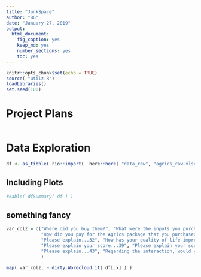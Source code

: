```yaml
---
title: "JunkSpace"
author: "BG"
date: "January 27, 2019"
output: 
  html_document: 
    fig_caption: yes
    keep_md: yes
    number_sections: yes
    toc: yes
---
```


```r
knitr::opts_chunk$set(echo = TRUE)
source( "utilz.R")
loadLibraries()
set.seed(100)
```

# Project Plans

```r




```




# Data Exploration 

```r
df <- as_tibble( rio::import(  here::here( "data_raw", "agrics_raw.xlsx") ) )
```

## Including Plots

```r
#kable( dfSummary( df ) )


```

## something fancy
```r

var_colz = c("Where did you buy them?", "What were the inputs you purchased?", "Which alternative?", "Why did you select Agrics?", 
             "How did you pay for the Agrics package that you purchased in the last 12 months? - Other - Text", 
             "Please explain...32", "How has your quality of life improved?", "How has your quality of life worsened?", 
             "Please explain your score...39", "Please explain your score...40", "Please explain your score...41",
             "Please explain...43", "Regarding the interaction, would you say the respondent was:"
             )

map( var_colz, ~ dirty.Wordcloud.it( df[.x] ) )

```